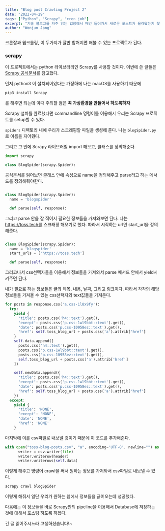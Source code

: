 ```yaml
---
title: "Blog post Crawling Project 2"
date: "2022-04-29"
tags: ["Python", "Scrapy", "cron job"]
excerpt: "기술 블로그를 자주 읽는 입장에서 매번 들어가서 새로운 포스트가 올라왔는지 찾아보는 것도 귀찮고 나는 여러개의 블로그를 구도하기 때문에 하나로 모아보고 싶었다. AWS의 Lambda를 이용해서 scheduled job을, 그리고 python scrapy를 이용해서 웹에서 글들을 크롤링 해오자."
author: "Wonjun Jang"
---
```


크론잡과 웹크롤링, 이 두가지가 잘만 합쳐지면 해볼 수 있는 프로젝트가 된다.

### scrapy

이 프로젝트에서는 python 라이브러리인 Scrapy를 사용할 것이다. 이번에 쓴 글들은 [Scrapy 공식문서](https://docs.scrapy.org/en/latest/)를 참고했다.

먼저 python3 이 설치되어있다는 가정하에 나는 macOS를 사용하기 때문에

```bash
pip3 install Scrapy
```

를 해주면 되는데 이때 주의할 점은 **꼭 가상환경을 만들어서 하도록하자**

Scrapy 설치를 완료했다면 commandline 명령어를 이용해서 우리는 Scrapy 프로젝트를 setup할 수 있다.

`spiders` 디렉토리 내에 우리가 스크래핑할 파일을 생성해 준다. 나는 `blogSpider.py`로 이름을 지어줬다.

그리고 그 안에 Scrapy 라이브러릴 import 해오고, 클래스를 정의해준다.

```python
import scrapy

class BlogSpider(scrapy.Spider):
```

공식문서를 읽어보면 클래스 안에 속성으로 name을 정의해주고 parse라고 하는 메서드를 정의해줘야한다.

```python

class BlogSpider(scrapy.Spider):
  name = 'blogspider'

  def parse(self, response):

```

그리고 parse 안을 잘 적어서 필요한 정보들을 가져와보면 된다. 나는 https://toss.tech를 스크래핑 해오기로 했다. 따라서 시작하는 url인
start_url을 정의해준다.

```python

class BlogSpider(scrapy.Spider):
  name = 'blogspider'
  start_urls = ['https://toss.tech']

  def parse(self, response):

```

그리고나서 css선택자들을 이용해서 정보들을 가져와서 parse 메서드 안에서 yield시켜주면 된다.

내가 필요로 하는 정보들은 글의 제목, 내용, 날짜, 그리고 링크이다. 따라서 각각의 해당 정보들을 가져올 수 있는 css선택자와 text값들을 가져온다.

```python
for posts in response.css('a.css-1l8x9fy'):
  try:
    yield {
      'title': posts.css('h4::text').get(),
      'exerpt': posts.css('p.css-1wl9bbt::text').get(),
      'date': posts.css('p.css-10958ez::text').get(),
      'href': self.toss_blog_url + posts.css('a').attrib['href']
    }
    self.data.append([
      posts.css('h4::text').get(),
      posts.css('p.css-1wl9bbt::text').get(),
      posts.css('p.css-10958ez::text').get(),
      self.toss_blog_url + posts.css('a').attrib['href']
    ])

    self.newData.append({
      'title': posts.css('h4::text').get(),
      'exerpt': posts.css('p.css-1wl9bbt::text').get(),
      'date': posts.css('p.css-10958ez::text').get(),
      'href': self.toss_blog_url + posts.css('a').attrib['href']
    })
  except:
    yield {
      'title': 'NONE',
      'exerpt': 'NONE',
      'date': 'NONE',
      'href': 'NONE'
    }
```

마지막에 이를 csv파일로 내보낼 것이기 때문에 이 코드를 추가해준다.

```python
with open("toss-blog-posts.csv", "a", encoding='UTF-8', newline="") as file:
      writer = csv.writer(file)
      writer.writerow(header)
      writer.writerows(self.data)
```

이렇게 해주고 명령어 crawl을 써서 원하는 정보를 가져와서 csv파일로 내보낼 수 있다.

```bash
scrapy crawl blogSpider
```

이렇게 해줘서 일단 우리가 원하는 웹에서 정보들을 긁어오는데 성공했다.

다음에는 이 정보들을 바로 Scrapy안의 pipeline을 이용해서 Database에 저장하는 것에 대해서 포스팅 하도록 하겠다.

긴 글 읽어주시느라 고생하셨습니다!~
